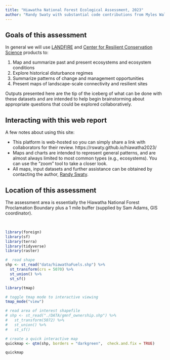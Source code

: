 ---
title: "Hiawatha National Forest Ecological Assessment, 2023"
author: "Randy Swaty with substantial code contributions from Myles Walimaa"
---

## Goals of this assessment

In general we will use [LANDFIRE](https://landfire.gov/) and [Center for Resilient Conservation Science](https://crcs.tnc.org/) products to:

1. Map and summarize past and present ecosystems and ecosystem conditions
2. Explore historical disturbance regimes
3. Summarize patterns of change and management opportunities
4. Present maps of landscape-scale connectivity and resilient sites

Outputs presented here are the tip of the iceberg of what can be done with these datasets and are intended to help begin brainstorming about appropriate questions that could be explored collaboratively.


## Interacting with this web report
A few notes about using this site:

* This platform is web-hosted so you can simply share a link with collaborators for their review.  https://rswaty.github.io/hiawatha2023/
* Maps and charts are intended to represent general patterns, and are almost always limited to most common types (e.g., ecosystems).  You can use the "zoom" tool to take a closer look.
* All maps, input datasets and further assistance can be obtained by contacting the author, [Randy Swaty](mailto:rswaty@tnc.org).


## Location of this assessment

The assessment area is essentially the Hiawatha National Forest Proclamation Boundary plus a 1 mile buffer (supplied by Sam Adams, GIS coordinator).  

<br>

```{r libraries, message=FALSE, warning=FALSE, include=FALSE}

library(foreign)
library(sf)
library(terra)
library(tidyverse)
library(raster)


```


```{r read shapefile, message=FALSE, warning=FALSE, include=FALSE}
#  read shape
shp <- st_read("data/hiawathaFuels.shp") %>% 
  st_transform(crs = 5070) %>%
  st_union() %>%
  st_sf()
```

```{r locator map, message=FALSE, warning=FALSE, echo=FALSE}
library(tmap)

# toggle tmap mode to interactive viewing
tmap_mode("view")

# read area of interest shapefile
# shp <- st_read("./DATA/gmnf_ownership.shp") %>%
#   st_transform(5072) %>%
#   st_union() %>%
#   st_sf()

# create a quick interactive map
quickmap <- qtm(shp, borders = "darkgreen",  check.and.fix = TRUE)

quickmap



```


